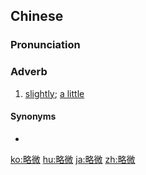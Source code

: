 ==Chinese==
{{zh-forms}}

===Pronunciation===
{{zh-pron
|m=lüè微
|c=loek6 mei4
|cat=adv
}}

===Adverb===
{{zh-adv}}

# [[slightly]]; [[a little]]

====Synonyms====
* {{zh-l|稍微}}

{{zh-cat|Advanced}}

[[ko:略微]]
[[hu:略微]]
[[ja:略微]]
[[zh:略微]]